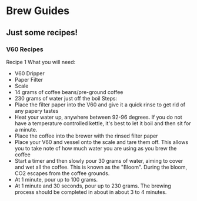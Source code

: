 # Brew Guides

## Just some recipes!

### V60 Recipes
Recipe 1
What you will need: 
- V60 Dripper
- Paper Filter
- Scale
- 14 grams of coffee beans/pre-ground coffee
- 230 grams of water just off the boil
Steps:
- Place the filter paper into the V60 and give it a quick rinse to get rid of any papery tastes
- Heat your water up, anywhere between 92-96 degrees. If you do not have a temperature controlled kettle, it's best to let it boil and then sit for a minute.
- Place the coffee into the brewer with the rinsed filter paper
- Place your V60 and vessel onto the scale and tare them off. This allows you to take note of how much water you are using as you brew the coffee
- Start a timer and then slowly pour 30 grams of water, aiming to cover and wet all the coffee. This is known as the "Bloom". During the bloom, CO2 escapes from the coffee grounds. 
- At 1 minute, pour up to 100 grams. 
- At 1 minute and 30 seconds, pour up to 230 grams. The brewing process should be completed in about in about 3 to 4 minutes. 











